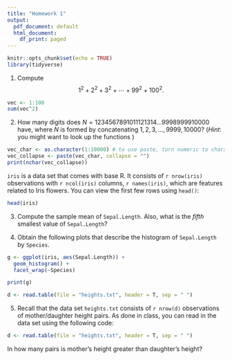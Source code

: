 ```yaml
---
title: "Homework 1"
output:
  pdf_document: default
  html_document:
    df_print: paged
---
```


```r
knitr::opts_chunk$set(echo = TRUE)
library(tidyverse)
```

\bigskip

1. Compute
$$1^2+2^2+3^2+\cdots+99^2+100^2.$$

```r
vec <- 1:100
sum(vec^2)
```

\bigskip

2. How many digits does $N=1234567891011121314...9998999910000$ have, where $N$ is formed by concatenating $1,2,3,\ldots,9999,10000$? (_Hint_: you might want to look up the functions \texttt{nchar(), as.character(), paste()})

```r
vec_char <- as.character(1:10000) # to use paste, turn numeric to character
vec_collapse <- paste(vec_char, collapse = "")
print(nchar(vec_collapse))
```

\bigskip

`iris` is a data set that comes with base R. It consists of `r nrow(iris)` observations with `r ncol(iris)` columns, `r names(iris)`, which are features related to Iris flowers. You can view the first few rows using `head()`:

```r
head(iris)
```

3. Compute the sample mean of `Sepal.Length`. Also, what is the _fifth_ smallest value of `Sepal.Length`? 

4. Obtain the following plots that describe the histogram of `Sepal.Length` by `Species`. 

```r
g <- ggplot(iris, aes(Sepal.Length)) + 
  geom_histogram() +
  facet_wrap(~Species) 

print(g)
```

```r
d <- read.table(file = "heights.txt", header = T, sep = " ")
```

5. Recall that the data set `heights.txt` consists of `r nrow(d)` observations of mother/daughter height pairs. As done in class, you can read in the data set using the following code:

```r
d <- read.table(file = "heights.txt", header = T, sep = " ")
```

In how many pairs is mother's height greater than daughter's height?


